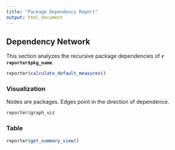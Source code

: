 ---
title: "Package Dependency Report"
output: html_document
---

## Dependency Network

This section analyzes the recursive package dependencies of **`r reporter$pkg_name`**. 

```{r echo = FALSE, error = TRUE}
reporter$calculate_default_measures()
```

### Visualization

Nodes are packages. Edges point in the direction of dependence.

```{r echo = FALSE, error = TRUE}
reporter$graph_viz
```

### Table

```{r error = TRUE}
reporter$get_summary_view()
```
